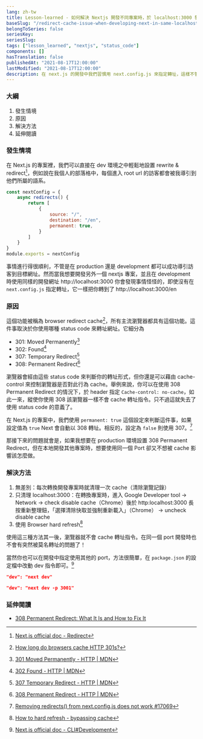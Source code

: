 ```yaml
---
lang: zh-tw
title: Lesson-learned - 如何解決 Nextjs 開發不同專案時，於 localhost:3000 發生的轉址 cache 衝突
baseSlug: "/redirect-cache-issue-when-developing-next-in-same-localhost-port"
belongToSeries: false
seriesKey: 
seriesSlug: 
tags: ["lesson_learned", "nextjs", "status_code"]
components: []
hasTranslation: false
publishedAt: "2021-08-17T12:00:00"
lastModified: "2021-08-17T12:00:00"
description: 在 next.js 的開發中我們習慣用 next.config.js 來指定轉址，這樣不管在 develop 還是 production 環境中都可以導引到我們期待的網址，然而這卻會因為我們的 cache 而產生衝突，進而引發一些讓人困惑的轉址錯誤。
---
```


### 大綱

1. 發生情境
2. 原因
3. 解決方法
4. 延伸閱讀

### 發生情境

在 Next.js 的專案裡，我們可以直接在 dev 環境之中輕鬆地設置 rewrite & redirect[^1]，例如說在我個人的部落格中，每個進入 root url 的訪客都會被我導引到他們所屬的語系。

```js
const nextConfig = {
	async redirects() {
		return [
			{
				source: "/",
				destination: "/en",
				permanent: true,
			}
		]
	}
}
module.exports = nextConfig
```

事情進行得很順利，不管是在 production 還是 development 都可以成功導引訪客到目標網址。然而當我想要開發另外一個 nextjs 專案，並且在 development 時使用同樣的開發網址 http://localhost:3000 你會發現事情怪怪的，即使沒有在 `next.config.js` 指定轉址，它一樣把你轉到了 http://localhost:3000/en

### 原因

這個功能被稱為 browser redirect cache[^2]，所有主流瀏覽器都具有這個功能。這件事取決於你使用哪種 status code 來轉址網址。它細分為 

- 301: Moved Permanently[^3]
- 302: Found[^4]
- 307: Temporary Redirect[^5]
- 308: Permanent Redirect[^6]

瀏覽器會經由這些 status code 來判斷你的轉址形式，但你還是可以藉由 cache-control 來控制瀏覽器是否對此行為 cache。舉例來說，你可以在使用 308 Permanent Redirect 的情況下，於 header 指定 `Cache-control: no-cache`，如此一來，縱使你使用 308 該瀏覽器一樣不會 cache 轉址指令。只不過這就失去了使用 status code 的意義了。

在 Next.js 的專案中，我們使用 `permanent: true` 這個設定來判斷這件事，如果設定值為 `true` Next 會自動以 308 轉址。相反的，設定為 `false` 則使用 307。[^7]

那接下來的問題就會是，如果我想要在 production 環境設置 308 Permanent Redirect，但在本地開發其他專案時，想要使用同一個 Port 卻又不想被 cache 影響該怎麼做。

### 解決方法

1. 無差別：每次轉換開發專案時就清理一次 cache（清除瀏覽記錄）
2. 只清理 localhost:3000：在轉換專案時，進入 Google Developer tool -> Network -> check disable cache（Chrome）後於 http:localhost:3000 長按重新整理鈕，「選擇清除快取並強制重新載入」（Chrome） -> uncheck disable cache
3. 使用 Browser hard refresh[^8]


使用這三種方法其一後，瀏覽器就不會 cache 轉址指令。在同一個 port 開發時也不會有突然被莫名轉址的問題了！

當然你也可以在開發中指定使用其他的 port，方法很簡單，在 `package.json` 的設定檔中改動 dev 指令即可。[^9]

```json
"dev": "next dev"

"dev": "next dev -p 3001"
```

### 延伸閱讀

- [308 Permanent Redirect: What It Is and How to Fix It](https://airbrake.io/blog/http-errors/308-permanent-redirect)


[^1]: [Next.js official doc - Redirect](https://nextjs.org/docs/api-reference/next.config.js/redirects)
[^2]: [How long do browsers cache HTTP 301s?](https://stackoverflow.com/questions/9130422/how-long-do-browsers-cache-http-301s)
[^3]: [301 Moved Permanently - HTTP | MDN](https://developer.mozilla.org/en-US/docs/Web/HTTP/Status/301)
[^4]: [302 Found - HTTP | MDN](https://developer.mozilla.org/en-US/docs/Web/HTTP/Status/302)
[^5]: [307 Temporary Redirect - HTTP | MDN](https://developer.mozilla.org/en-US/docs/Web/HTTP/Status/307)
[^6]: [308 Permanent Redirect - HTTP | MDN](https://developer.mozilla.org/en-US/docs/Web/HTTP/Status/308)
[^7]: [Removing redirects() from next.config.js does not work #17069](https://github.com/vercel/next.js/issues/17069)
[^8]: [How to hard refresh - bypassing cache](https://en.wikipedia.org/wiki/Wikipedia:Bypass_your_cache#Bypassing_cache)
[^9]: [Next.js official doc - CLI#Development](https://nextjs.org/docs/api-reference/cli#development)
